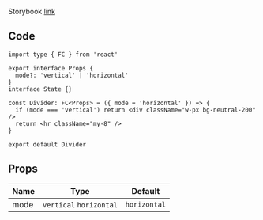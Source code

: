 
Storybook [link](https://components.kidow.me/?path=/story/data-display--divider)

## Code

```tsx title="components/Divider/index.tsx"
import type { FC } from 'react'

export interface Props {
  mode?: 'vertical' | 'horizontal'
}
interface State {}

const Divider: FC<Props> = ({ mode = 'horizontal' }) => {
  if (mode === 'vertical') return <div className="w-px bg-neutral-200" />
  return <hr className="my-8" />
}

export default Divider
```

## Props

| Name | Type                    | Default      |
| ---- | ----------------------- | ------------ |
| mode | `vertical` `horizontal` | `horizontal` |
